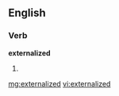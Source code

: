 ==English==

===Verb===
'''externalized'''

# {{past of|[[externalize]]}}

[[mg:externalized]]
[[vi:externalized]]